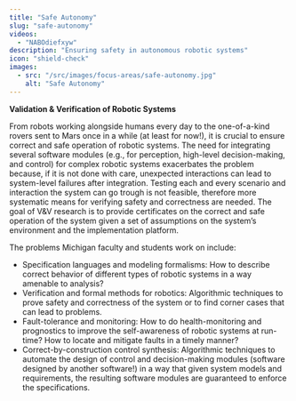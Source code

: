 ```yaml
---
title: "Safe Autonomy"
slug: "safe-autonomy"
videos:
  - "NABOdiefxyw"
description: "Ensuring safety in autonomous robotic systems"
icon: "shield-check"
images: 
  - src: "/src/images/focus-areas/safe-autonomy.jpg"
    alt: "Safe Autonomy"
---
```


**Validation & Verification of Robotic Systems**

From robots working alongside humans every day to the one-of-a-kind rovers sent to Mars once in a while (at least for now!), it is crucial to ensure correct and safe operation of robotic systems. The need for integrating several software modules (e.g., for perception, high-level decision-making, and control) for complex robotic systems exacerbates the problem because, if it is not done with care, unexpected interactions can lead to system-level failures after integration. Testing each and every scenario and interaction the system can go trough is not feasible, therefore more systematic means for verifying safety and correctness are needed. The goal of V&V research is to provide certificates on the correct and safe operation of the system given a set of assumptions on the system’s environment and the implementation platform.

<VideoRight 
  url="https://youtu.be/NABOdiefxyw"
  caption="Mia Stevens talks about PhD work developing a geofencing system for unmanned aerial vehicles and drones." />

The problems Michigan faculty and students work on include:
* Specification languages and modeling formalisms: How to describe correct behavior of different types of robotic systems in a way amenable to analysis?
* Verification and formal methods for robotics: Algorithmic techniques to prove safety and correctness of the system or to find corner cases that can lead to problems.
* Fault-tolerance and monitoring: How to do health-monitoring and prognostics to improve the self-awareness of robotic systems at run-time? How to locate and mitigate faults in a timely manner?
* Correct-by-construction control synthesis: Algorithmic techniques to automate the design of control and decision-making modules (software designed by another software!) in a way that given system models and requirements, the resulting software modules are guaranteed to enforce the specifications.
